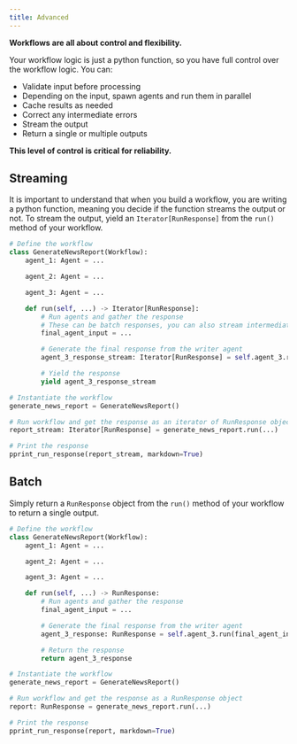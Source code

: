 ```yaml
---
title: Advanced
---
```


**Workflows are all about control and flexibility.**

Your workflow logic is just a python function, so you have full control over the workflow logic. You can:
- Validate input before processing
- Depending on the input, spawn agents and run them in parallel
- Cache results as needed
- Correct any intermediate errors
- Stream the output
- Return a single or multiple outputs

**This level of control is critical for reliability.**


## Streaming

It is important to understand that when you build a workflow, you are writing a python function, meaning you decide if the function streams the output or not. To stream the output, yield an `Iterator[RunResponse]` from the `run()` method of your workflow.

```python news_report_generator.py
# Define the workflow
class GenerateNewsReport(Workflow):
    agent_1: Agent = ...

    agent_2: Agent = ...

    agent_3: Agent = ...

    def run(self, ...) -> Iterator[RunResponse]:
        # Run agents and gather the response
        # These can be batch responses, you can also stream intermediate results if you want
        final_agent_input = ...

        # Generate the final response from the writer agent
        agent_3_response_stream: Iterator[RunResponse] = self.agent_3.run(final_agent_input, stream=True)

        # Yield the response
        yield agent_3_response_stream

# Instantiate the workflow
generate_news_report = GenerateNewsReport()

# Run workflow and get the response as an iterator of RunResponse objects
report_stream: Iterator[RunResponse] = generate_news_report.run(...)

# Print the response
pprint_run_response(report_stream, markdown=True)
```

## Batch

Simply return a `RunResponse` object from the `run()` method of your workflow to return a single output.

```python news_report_generator.py
# Define the workflow
class GenerateNewsReport(Workflow):
    agent_1: Agent = ...

    agent_2: Agent = ...

    agent_3: Agent = ...

    def run(self, ...) -> RunResponse:
        # Run agents and gather the response
        final_agent_input = ...

        # Generate the final response from the writer agent
        agent_3_response: RunResponse = self.agent_3.run(final_agent_input)

        # Return the response
        return agent_3_response

# Instantiate the workflow
generate_news_report = GenerateNewsReport()

# Run workflow and get the response as a RunResponse object
report: RunResponse = generate_news_report.run(...)

# Print the response
pprint_run_response(report, markdown=True)
```

